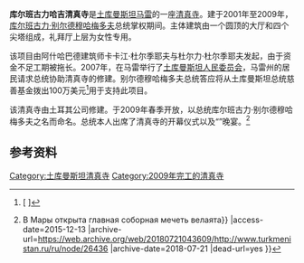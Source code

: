 {{Infobox religious building
| religious_affiliation = [[伊斯蘭教|伊斯蘭教]]
| name               = 库尔班古力哈吉清真寺<br />{{lang|tk|Gurbanguly Hajy metjidi}}
| image              =
| image_size         = 280px
| alt                =
| caption            = 
| latitude           = 
| longitude          = 
| location           = {{Flagicon|Turkmenistan}} [[土库曼斯坦|土库曼斯坦]][[马雷_(城市)|马雷]]
| year               = 2009年
| tradition          = 
| ownership          = 
| imam               = 
| chairman           = 
| specifications     = 
| architect          =  卡卡江·杜尔季耶夫与杜尔力·杜尔季耶夫
| architecture_style = 
| capacity           = 2,5000人
| length             = 
| width              =
| area               =
| totalarea          = 
| height             = 
| dome_quantity      = 
| dome_height_outer  =
| dome_height_inner  =
| dome_dia_outer     = 
| dome_dia_inner     =
| minaret_quantity   = 4
| minaret_height     = 63米
| materials          = 
| general_contractor =
| construction_cost  =
| renovations        =
| website            = 
}}

'''库尔班古力哈吉清真寺'''是[[土库曼斯坦|土库曼斯坦]][[马雷_(城市)|马雷]]的一座[[清真寺|清真寺]]。建于2001年至2009年，[[库尔班古力·别尔德穆哈梅多夫|库尔班古力·别尔德穆哈梅多夫]]总统掌权期间。主体建筑由一个圆顶的大厅和四个尖塔组成，礼拜厅上层为女性专用。

该项目由阿什哈巴德建筑师卡卡江·杜尔季耶夫与杜尔力·杜尔季耶夫发起，由于资金不足工期被拖长。2007年，在马雷举行了[[土库曼斯坦人民委员会|土库曼斯坦人民委员会]]，马雷州的居民请求总统协助清真寺的修建。别尔德穆哈梅多夫总统答应将从土库曼斯坦总统慈善基金拨出100万美元<ref>[{{Cite web |url=http://www.turkmenistan.ru/ru/node/18642 |title={{lang|ru|лавная мечеть города Мары будет возведена в срок}} |accessdate=2015-12-13 |archive-date=2016-03-03 |archive-url=https://web.archive.org/web/20160303214329/http://www.turkmenistan.ru/ru/node/18642 |dead-url=no }} {{lang|ru|лавная мечеть города Мары будет возведена в срок}}]</ref>用于支持此项目。

该清真寺由土耳其公司{{lang|tr|Kılıç İnşaat}}修建。于2009年春季开放，以总统库尔班古力·别尔德穆哈梅多夫之名而命名。总统本人出席了清真寺的开幕仪式以及“{{link-en|赛德盖|Sadaqah}}”晚宴。<ref>{{Cite web |url=http://www.turkmenistan.ru/ru/node/26436 |title={{lang{{!}}ru{{!}}В Мары открыта главная соборная мечеть велаята}} |access-date=2015-12-13 |archive-url=https://web.archive.org/web/20180721043609/http://www.turkmenistan.ru/ru/node/26436 |archive-date=2018-07-21 |dead-url=yes }}</ref>

==参考资料==
{{Reflist|2}}

[[Category:土库曼斯坦清真寺|Category:土库曼斯坦清真寺]]
[[Category:2009年完工的清真寺|Category:2009年完工的清真寺]]